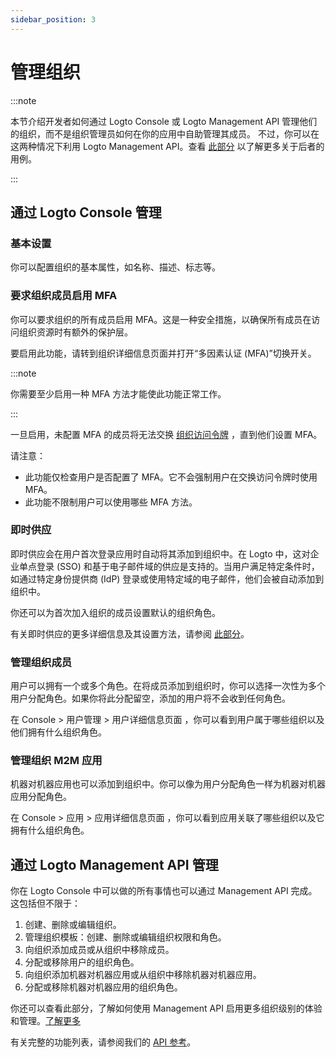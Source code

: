 ```yaml
---
sidebar_position: 3
---
```


# 管理组织

:::note

本节介绍开发者如何通过 Logto Console 或 Logto Management API 管理他们的组织，而不是组织管理员如何在你的应用中自助管理其成员。
不过，你可以在这两种情况下利用 Logto Management API。查看 [此部分](/end-user-flows/organization-experience/organization-management) 以了解更多关于后者的用例。

:::

## 通过 Logto Console 管理

### 基本设置

你可以配置组织的基本属性，如名称、描述、标志等。

### 要求组织成员启用 MFA

你可以要求组织的所有成员启用 MFA。这是一种安全措施，以确保所有成员在访问组织资源时有额外的保护层。

要启用此功能，请转到组织详细信息页面并打开“多因素认证 (MFA)”切换开关。

:::note

你需要至少启用一种 MFA 方法才能使此功能正常工作。

:::

一旦启用，未配置 MFA 的成员将无法交换 [组织访问令牌](/authorization/organization-template/protect-organization-resources/#step-2-fetch-organization-token) ，直到他们设置 MFA。

请注意：

- 此功能仅检查用户是否配置了 MFA。它不会强制用户在交换访问令牌时使用 MFA。
- 此功能不限制用户可以使用哪些 MFA 方法。

### 即时供应

即时供应会在用户首次登录应用时自动将其添加到组织中。在 Logto 中，这对企业单点登录 (SSO) 和基于电子邮件域的供应是支持的。当用户满足特定条件时，如通过特定身份提供商 (IdP) 登录或使用特定域的电子邮件，他们会被自动添加到组织中。

你还可以为首次加入组织的成员设置默认的组织角色。

有关即时供应的更多详细信息及其设置方法，请参阅 [此部分](/organizations/just-in-time-provisioning)。

### 管理组织成员

用户可以拥有一个或多个角色。在将成员添加到组织时，你可以选择一次性为多个用户分配角色。如果你将此分配留空，添加的用户将不会收到任何角色。

在 <CloudLink to="/users"> Console > 用户管理 > 用户详细信息页面</CloudLink> ，你可以看到用户属于哪些组织以及他们拥有什么组织角色。

### 管理组织 M2M 应用

机器对机器应用也可以添加到组织中。你可以像为用户分配角色一样为机器对机器应用分配角色。

在 <CloudLink to="/applications"> Console > 应用 > 应用详细信息页面</CloudLink> ，你可以看到应用关联了哪些组织以及它拥有什么组织角色。

## 通过 Logto Management API 管理

你在 Logto Console 中可以做的所有事情也可以通过 Management API 完成。这包括但不限于：

1. 创建、删除或编辑组织。
2. 管理组织模板：创建、删除或编辑组织权限和角色。
3. 向组织添加成员或从组织中移除成员。
4. 分配或移除用户的组织角色。
5. 向组织添加机器对机器应用或从组织中移除机器对机器应用。
6. 分配或移除机器对机器应用的组织角色。

你还可以查看此部分，了解如何使用 Management API 启用更多组织级别的体验和管理。[了解更多](/end-user-flows/organization-experience)

有关完整的功能列表，请参阅我们的 [API 参考](https://openapi.logto.io/group/endpoint-organizations)。
